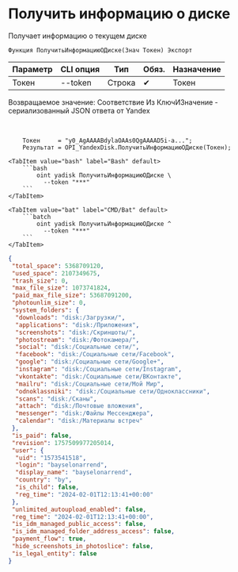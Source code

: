 ﻿---
sidebar_position: 1
description: Получить информацию о диске и другие функции для работы с Yandex Disk в Открытом пакете интеграций - бесплатной open-source библиотеке интеграций для 1С:Предприятие 8, OneScript и CLI
keywords: [1C, 1С, 1С:Предприятие, 1С:Предприятие 8.3, API, Интеграция, Сервисы, Обмен, OneScript, CLI, Yandex Disk]
---


# Получить информацию о диске
 Получает информацию о текущем диске



`Функция ПолучитьИнформациюОДиске(Знач Токен) Экспорт`

  | Параметр | CLI опция | Тип | Обяз. | Назначение |
  |-|-|-|-|-|
  | Токен | --token | Строка | &#x2714; | Токен |

  
  Возвращаемое значение:   Соответствие Из КлючИЗначение - сериализованный JSON ответа от Yandex

<br/>




```bsl title="Пример использования для 1С:Предприятие/OneScript"
    Токен     = "y0_AgAAAABdylaOAAs0QgAAAAD5i-a...";
    Результат = OPI_YandexDisk.ПолучитьИнформациюОДиске(Токен);
```
    

 <Tabs>
  
    <TabItem value="bash" label="Bash" default>
        ```bash
            oint yadisk ПолучитьИнформациюОДиске \
              --token "***"
        ```
    </TabItem>
  
    <TabItem value="bat" label="CMD/Bat" default>
        ```batch
            oint yadisk ПолучитьИнформациюОДиске ^
              --token "***"
        ```
    </TabItem>
</Tabs>


```json title="Результат"
{
 "total_space": 5368709120,
 "used_space": 2107349675,
 "trash_size": 0,
 "max_file_size": 1073741824,
 "paid_max_file_size": 53687091200,
 "photounlim_size": 0,
 "system_folders": {
  "downloads": "disk:/Загрузки/",
  "applications": "disk:/Приложения",
  "screenshots": "disk:/Скриншоты/",
  "photostream": "disk:/Фотокамера/",
  "social": "disk:/Социальные сети/",
  "facebook": "disk:/Социальные сети/Facebook",
  "google": "disk:/Социальные сети/Google+",
  "instagram": "disk:/Социальные сети/Instagram",
  "vkontakte": "disk:/Социальные сети/ВКонтакте",
  "mailru": "disk:/Социальные сети/Мой Мир",
  "odnoklassniki": "disk:/Социальные сети/Одноклассники",
  "scans": "disk:/Сканы",
  "attach": "disk:/Почтовые вложения",
  "messenger": "disk:/Файлы Мессенджера",
  "calendar": "disk:/Материалы встреч"
 },
 "is_paid": false,
 "revision": 1757509977205014,
 "user": {
  "uid": "1573541518",
  "login": "bayselonarrend",
  "display_name": "bayselonarrend",
  "country": "by",
  "is_child": false,
  "reg_time": "2024-02-01T12:13:41+00:00"
 },
 "unlimited_autoupload_enabled": false,
 "reg_time": "2024-02-01T12:13:41+00:00",
 "is_idm_managed_public_access": false,
 "is_idm_managed_folder_address_access": false,
 "payment_flow": true,
 "hide_screenshots_in_photoslice": false,
 "is_legal_entity": false
}
```
